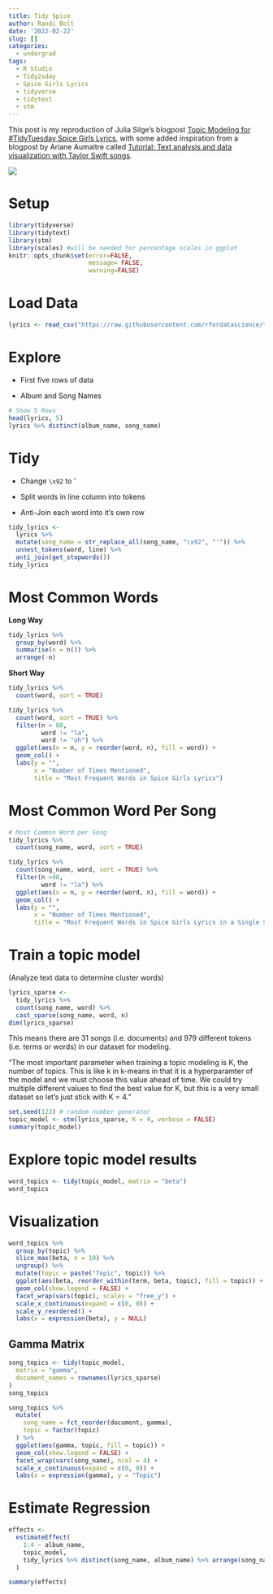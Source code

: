 ```yaml
---
title: Tidy Spice
author: Randi Bolt
date: '2022-02-22'
slug: []
categories:
  - undergrad
tags:
  - R Studio
  - Tidy2sday
  - Spice Girls Lyrics
  - tidyverse
  - tidytext
  - stm
---
```


This post is my reproduction of Julia Silge's blogpost [Topic Modeling for #TidyTuesday Spice Girls Lyrics](https://juliasilge.com/blog/spice-girls/), with some added inspiration from a blogpost by Ariane Aumaitre called [Tutorial: Text analysis and data visualization with Taylor Swift songs](https://arianeaumaitre.com/2019/09/15/tutorial-text-analysis-and-data-visualization-with-taylor-swift-songs/). 

![](engflag.png)


# Setup

```r
library(tidyverse) 
library(tidytext)
library(stm)
library(scales) #will be needed for percentage scales in ggplot
knitr::opts_chunk$set(error=FALSE, 
                      message= FALSE,
                      warning=FALSE)
```

# Load Data

```r
lyrics <- read_csv("https://raw.githubusercontent.com/rfordatascience/tidytuesday/master/data/2021/2021-12-14/lyrics.csv")
```

# Explore

- First five rows of data 

- Album and Song Names

```r
# Show 5 Rows
head(lyrics, 5)
lyrics %>% distinct(album_name, song_name)
```

# Tidy 

- Change `\x92` to '

- Split words in line column into tokens

- Anti-Join each word into it's own row

```r
tidy_lyrics <-
  lyrics %>%
  mutate(song_name = str_replace_all(song_name, "\x92", "'")) %>%
  unnest_tokens(word, line) %>%
  anti_join(get_stopwords())
tidy_lyrics
```

# Most Common Words

**Long Way**

```r
tidy_lyrics %>%
  group_by(word) %>%
  summarise(n = n()) %>% 
  arrange(-n)
```

**Short Way**

```r
tidy_lyrics %>%
  count(word, sort = TRUE)
```


```r
tidy_lyrics %>%
  count(word, sort = TRUE) %>%
  filter(n > 80,
         word != "la",
         word != "oh") %>%
  ggplot(aes(x = n, y = reorder(word, n), fill = word)) +
  geom_col() + 
  labs(y = "",
       x = "Number of Times Mentioned",
       title = "Most Frequent Words in Spice Girls Lyrics")
```

# Most Common Word Per Song

```r
# Most Common Word per Song
tidy_lyrics %>%
  count(song_name, word, sort = TRUE)
```


```r
tidy_lyrics %>%
  count(song_name, word, sort = TRUE) %>%
  filter(n >40,
         word != "la") %>%
  ggplot(aes(x = n, y = reorder(word, n), fill = word)) +
  geom_col() + 
  labs(y = "",
       x = "Number of Times Mentioned",
       title = "Most Frequent Words in Spice Girls Lyrics in a Single Song") 

```

# Train a topic model

(Analyze text data to determine cluster words)

```r
lyrics_sparse <-
  tidy_lyrics %>%
  count(song_name, word) %>%
  cast_sparse(song_name, word, n)
dim(lyrics_sparse)
```

This means there are 31 songs (i.e. documents) and 979 different tokens (i.e. terms or words) in our dataset for modeling.

"The most important parameter when training a topic modeling is K, the number of topics. This is like k in k-means in that it is a hyperparamter of the model and we must choose this value ahead of time. We could try multiple different values to find the best value for K, but this is a very small dataset so let’s just stick with K = 4."

```r
set.seed(123) # random number generator 
topic_model <- stm(lyrics_sparse, K = 4, verbose = FALSE)
summary(topic_model)
```

# Explore topic model results

```r
word_topics <- tidy(topic_model, matrix = "beta")
word_topics 
```

# Visualization

```r
word_topics %>%
  group_by(topic) %>%
  slice_max(beta, n = 10) %>%
  ungroup() %>%
  mutate(topic = paste("Topic", topic)) %>%
  ggplot(aes(beta, reorder_within(term, beta, topic), fill = topic)) +
  geom_col(show.legend = FALSE) +
  facet_wrap(vars(topic), scales = "free_y") +
  scale_x_continuous(expand = c(0, 0)) +
  scale_y_reordered() +
  labs(x = expression(beta), y = NULL)
```

## Gamma Matrix

```r
song_topics <- tidy(topic_model,
  matrix = "gamma",
  document_names = rownames(lyrics_sparse)
)
song_topics
```


```r
song_topics %>%
  mutate(
    song_name = fct_reorder(document, gamma),
    topic = factor(topic)
  ) %>%
  ggplot(aes(gamma, topic, fill = topic)) +
  geom_col(show.legend = FALSE) +
  facet_wrap(vars(song_name), ncol = 4) +
  scale_x_continuous(expand = c(0, 0)) +
  labs(x = expression(gamma), y = "Topic")
```

# Estimate Regression 

```r
effects <-
  estimateEffect(
    1:4 ~ album_name,
    topic_model,
    tidy_lyrics %>% distinct(song_name, album_name) %>% arrange(song_name)
  )
```

```r
summary(effects)
```







